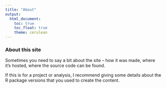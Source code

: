 ```yaml
---
title: "About"
output: 
  html_document:
    toc: true
    toc_float: true
    theme: cerulean
---
```


### About this site

Sometimes you need to say a bit about the site -- how it was made, where it's hosted, where the source code can be found. 

If this is for a project or analysis, I recommend giving some details about the R package versions that you used to create the content.